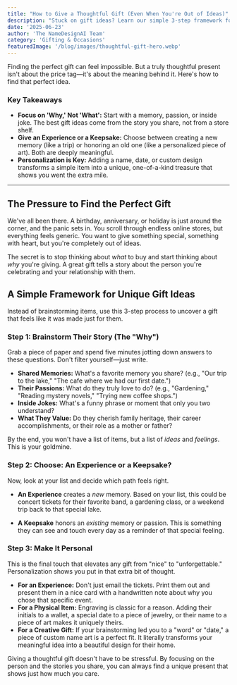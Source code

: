 ```yaml
---
title: "How to Give a Thoughtful Gift (Even When You're Out of Ideas)"
description: "Stuck on gift ideas? Learn our simple 3-step framework for finding a unique, thoughtful, and personalized gift for any occasion, from Mother's Day to anniversaries."
date: '2025-06-23'
author: 'The NameDesignAI Team'
category: 'Gifting & Occasions'
featuredImage: '/blog/images/thoughtful-gift-hero.webp'
---
```


Finding the perfect gift can feel impossible. But a truly thoughtful present isn't about the price tag—it's about the meaning behind it. Here's how to find that perfect idea.

### Key Takeaways
*   **Focus on 'Why,' Not 'What':** Start with a memory, passion, or inside joke. The best gift ideas come from the story you share, not from a store shelf.
*   **Give an Experience or a Keepsake:** Choose between creating a new memory (like a trip) or honoring an old one (like a personalized piece of art). Both are deeply meaningful.
*   **Personalization is Key:** Adding a name, date, or custom design transforms a simple item into a unique, one-of-a-kind treasure that shows you went the extra mile.

---

## The Pressure to Find the Perfect Gift

We've all been there. A birthday, anniversary, or holiday is just around the corner, and the panic sets in. You scroll through endless online stores, but everything feels generic. You want to give something special, something with heart, but you're completely out of ideas.

The secret is to stop thinking about *what* to buy and start thinking about *why* you're giving. A great gift tells a story about the person you're celebrating and your relationship with them.

## A Simple Framework for Unique Gift Ideas

Instead of brainstorming items, use this 3-step process to uncover a gift that feels like it was made just for them.

### Step 1: Brainstorm Their Story (The "Why")

Grab a piece of paper and spend five minutes jotting down answers to these questions. Don't filter yourself—just write.

*   **Shared Memories:** What's a favorite memory you share? (e.g., "Our trip to the lake," "The cafe where we had our first date.")
*   **Their Passions:** What do they truly love to do? (e.g., "Gardening," "Reading mystery novels," "Trying new coffee shops.")
*   **Inside Jokes:** What's a funny phrase or moment that only you two understand?
*   **What They Value:** Do they cherish family heritage, their career accomplishments, or their role as a mother or father?

By the end, you won't have a list of items, but a list of *ideas* and *feelings*. This is your goldmine.

### Step 2: Choose: An Experience or a Keepsake?

Now, look at your list and decide which path feels right.

*   **An Experience** creates a *new* memory. Based on your list, this could be concert tickets for their favorite band, a gardening class, or a weekend trip back to that special lake.

*   **A Keepsake** honors an *existing* memory or passion. This is something they can see and touch every day as a reminder of that special feeling.

<CTA
  title="Create a Truly Personal Keepsake"
  description="Turn a family name, a wedding date, or a meaningful word into a beautiful piece of art. It’s a unique gift that tells their story, designed by you in seconds."
  href="/personalized-gifts"
  buttonText="Explore Gift Designs →"
/>

### Step 3: Make It Personal

This is the final touch that elevates any gift from "nice" to "unforgettable." Personalization shows you put in that extra bit of thought.

*   **For an Experience:** Don't just email the tickets. Print them out and present them in a nice card with a handwritten note about why you chose that specific event.
*   **For a Physical Item:** Engraving is classic for a reason. Adding their initials to a wallet, a special date to a piece of jewelry, or their name to a piece of art makes it uniquely theirs.
*   **For a Creative Gift:** If your brainstorming led you to a "word" or "date," a piece of custom name art is a perfect fit. It literally transforms your meaningful idea into a beautiful design for their home.

Giving a thoughtful gift doesn't have to be stressful. By focusing on the person and the stories you share, you can always find a unique present that shows just how much you care.
